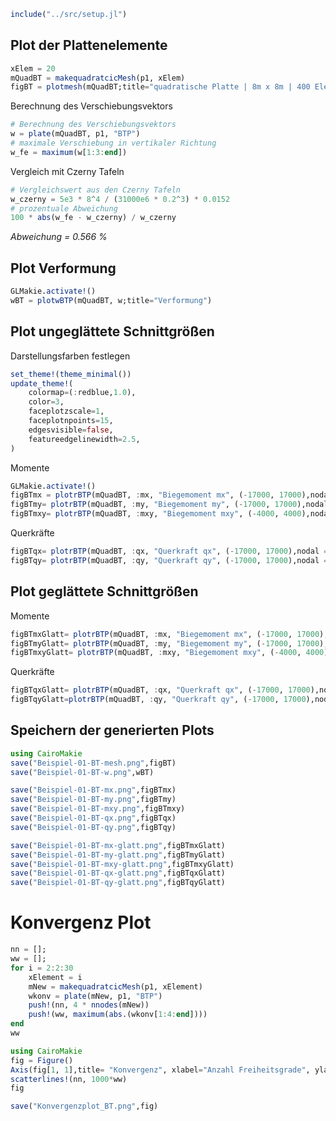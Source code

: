 ```julia
include("../src/setup.jl")
```

## Plot der Plattenelemente

```julia
xElem = 20
mQuadBT = makequadratcicMesh(p1, xElem)
figBT = plotmesh(mQuadBT;title="quadratische Platte | 8m x 8m | 400 Elemente")
```

Berechnung des Verschiebungsvektors

```julia
# Berechnung des Verschiebungsvektors
w = plate(mQuadBT, p1, "BTP")
# maximale Verschiebung in vertikaler Richtung
w_fe = maximum(w[1:3:end])
```

Vergleich mit Czerny Tafeln

```julia
# Vergleichswert aus den Czerny Tafeln
w_czerny = 5e3 * 8^4 / (31000e6 * 0.2^3) * 0.0152
# prozentuale Abweichung
100 * abs(w_fe - w_czerny) / w_czerny
```

_Abweichung = 0.566 %_

## Plot Verformung

```julia
GLMakie.activate!()
wBT = plotwBTP(mQuadBT, w;title="Verformung")
```

## Plot ungeglättete Schnittgrößen

Darstellungsfarben festlegen 

```julia
set_theme!(theme_minimal())
update_theme!(
    colormap=(:redblue,1.0),
    color=3,
    faceplotzscale=1,
    faceplotnpoints=15,
    edgesvisible=false,
    featureedgelinewidth=2.5,
)   
```

Momente

```julia
GLMakie.activate!()
figBTmx = plotrBTP(mQuadBT, :mx, "Biegemoment mx", (-17000, 17000),nodal = false, a3d=true)
figBTmy= plotrBTP(mQuadBT, :my, "Biegemoment my", (-17000, 17000),nodal = false, a3d=true)
figBTmxy= plotrBTP(mQuadBT, :mxy, "Biegemoment mxy", (-4000, 4000),nodal = false, a3d=true)
```

Querkräfte

```julia
figBTqx= plotrBTP(mQuadBT, :qx, "Querkraft qx", (-17000, 17000),nodal = false, a3d=true)
figBTqy= plotrBTP(mQuadBT, :qy, "Querkraft qy", (-17000, 17000),nodal = false, a3d=true)
```


## Plot geglättete Schnittgrößen

Momente

```julia
figBTmxGlatt= plotrBTP(mQuadBT, :mx, "Biegemoment mx", (-17000, 17000),nodal = true, a3d=true)
figBTmyGlatt= plotrBTP(mQuadBT, :my, "Biegemoment my", (-17000, 17000),nodal = true, a3d=true)
figBTmxyGlatt= plotrBTP(mQuadBT, :mxy, "Biegemoment mxy", (-4000, 4000),nodal = true, a3d=true)
```

Querkräfte

```julia
figBTqxGlatt= plotrBTP(mQuadBT, :qx, "Querkraft qx", (-17000, 17000),nodal = true, a3d=true)
figBTqyGlatt=plotrBTP(mQuadBT, :qy, "Querkraft qy", (-17000, 17000),nodal = true, a3d=true)
```


## Speichern der generierten Plots

```julia
using CairoMakie
save("Beispiel-01-BT-mesh.png",figBT)
save("Beispiel-01-BT-w.png",wBT)

save("Beispiel-01-BT-mx.png",figBTmx)
save("Beispiel-01-BT-my.png",figBTmy)
save("Beispiel-01-BT-mxy.png",figBTmxy)
save("Beispiel-01-BT-qx.png",figBTqx)
save("Beispiel-01-BT-qy.png",figBTqy)

save("Beispiel-01-BT-mx-glatt.png",figBTmxGlatt)
save("Beispiel-01-BT-my-glatt.png",figBTmyGlatt)
save("Beispiel-01-BT-mxy-glatt.png",figBTmxyGlatt)
save("Beispiel-01-BT-qx-glatt.png",figBTqxGlatt)
save("Beispiel-01-BT-qy-glatt.png",figBTqyGlatt)
```

# Konvergenz Plot

```julia
nn = [];
ww = [];
for i = 2:2:30
    xElement = i
    mNew = makequadratcicMesh(p1, xElement)
    wkonv = plate(mNew, p1, "BTP")
    push!(nn, 4 * nnodes(mNew))
    push!(ww, maximum(abs.(wkonv[1:4:end])))
end
ww
```


```julia
using CairoMakie
fig = Figure()
Axis(fig[1, 1],title= "Konvergenz", xlabel="Anzahl Freiheitsgrade", ylabel="Maximale Verschiebung in mm")
scatterlines!(nn, 1000*ww)
fig
```

```julia
save("Konvergenzplot_BT.png",fig)
```